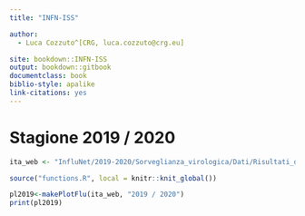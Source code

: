 ```yaml
---
title: "INFN-ISS"

author:
  - Luca Cozzuto^[CRG, luca.cozzuto@crg.eu]

site: bookdown::INFN-ISS
output: bookdown::gitbook
documentclass: book
biblio-style: apalike
link-citations: yes
---
```


# Stagione 2019 / 2020

```r


ita_web <- "InfluNet/2019-2020/Sorveglianza_virologica/Dati/Risultati_delle_tipizzazioni_sottotipizzazioni_dei_virus_influenzali_circolanti_in_Italia.csv.csv"

source("functions.R", local = knitr::knit_global())

pl2019<-makePlotFlu(ita_web, "2019 / 2020")
print(pl2019)
```



